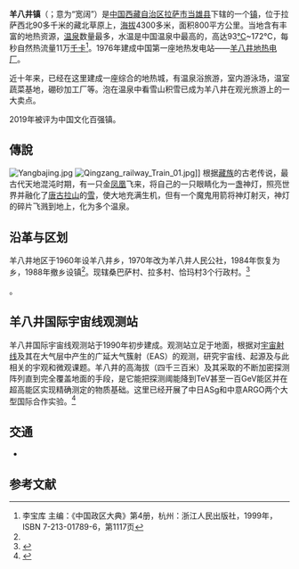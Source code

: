 {{中国乡级行政区|54/01/22/101/000
| 行政区全称 = 羊八井镇
| 景观照片文件名 =YangpachenValley.jpg
| 景观照片描述 =Yangpachen Valley
| 汉语拼音 = 
| 上级行政区 = [[西藏自治区|西藏自治区]][[当雄县|当雄县]]
| 行政区类别 = [[镇|镇]]
| 总面积 = 800平方公里
| 户籍人口 =
| 户籍人口年份 =
| 常住人口 = 4348人<ref>第五次人口普查数，据中国统计出版社《[http://www.stats.gov.cn/tjshujia/dzcbw/t20050302_402232604.htm 中国乡、镇、街道人口资料] {{webarchive|url=https://web.archive.org/web/20081202052516/http://www.stats.gov.cn/tjshujia/dzcbw/t20050302_402232604.htm|date=2008-12-02}}》光盘</ref>
| 常住人口年份 = 2000年
| 人口密度 =
| 领导人职务1 =
| 领导人姓名1 =
| 领导人职务2 =
| 领导人姓名2 =
| 行政区划 = 3[[村委会|村委会]]
| 官方网站 =
| 政府驻地 = 
| 邮政编码 =
| 毗邻行政区 = 北：[[宁中乡|宁中乡]]，南：[[格达乡|格达乡]]，西：[[班戈县|班戈县]][[德庆镇_(班戈县)|德庆镇]]，东：[[堆龙德庆县|堆龙德庆县]][[德庆乡|德庆乡]]
| 位置图文件名 =
| 位置图描述 =
}}
'''羊八井镇'''（{{bo|z=ཡངས་པ་ཅན|w=yangs pa can}}；意为“宽阔”）是[[中国|中国]][[西藏自治区|西藏自治区]][[拉萨市|拉萨市]][[当雄县|当雄县]]下辖的一个[[镇|镇]]，位于拉萨西北90多千米的藏北草原上，[[海拔|海拔]]4300多米，面积800平方公里。当地含有丰富的地热资源，[[温泉|温泉]]数量最多，水温是中国温泉中最高的，高达93[[℃|℃]]~172℃，每秒自然热流量11万[[千卡|千卡]]<ref name="zqdd">李宝库 主编：《中国政区大典》第4册，杭州：浙江人民出版社，1999年，ISBN 7-213-01789-6，第1117页</ref>。1976年建成中国第一座地热发电站——[[西藏电力有限公司羊八井地热电厂|羊八井地热电厂]]。

近十年来，已经在这里建成一座综合的地热城，有温泉浴旅游，室内游泳场，温室蔬菜基地，硼砂加工厂等。泡在温泉中看雪山积雪已成为羊八井在观光旅游上的一大卖点。

2019年被评为中国文化百强镇。

==傳說==
[[Image:Yangbajing.jpg|thumb]]
[[File:Qingzang_railway_Train_01.jpg|thumb]]]]
根据[[藏族|藏族]]的古老传说，最古代天地混沌时期，有一只金[[凤凰|凤凰]]飞来，将自己的一只眼睛化为一盏神灯，照亮世界并融化了[[唐古拉山脉|唐古拉山]]的[[雪|雪]]，使大地充满生机，但有一个魔鬼用箭将神灯射灭，神灯的碎片飞溅到地上，化为多个温泉。

==沿革与区划==
羊八井地区于1960年设羊八井乡，1970年改为羊八井人民公社，1984年恢复为乡，1988年撤乡设镇<ref name="zqdd" />。现辖桑巴萨村、拉多村、恰玛村3个行政村。<ref>{{PRC admin/ref sgc|54/01/22/101/000}}</ref>

{{PRC admin/children|54/01/22/101/000}}。

==羊八井国际宇宙线观测站==
{{main|西藏羊八井宇宙线国家野外科学观测研究站}}
羊八井国际宇宙线观测站于1990年初步建成。观测站立足于地面，根据对[[宇宙射线|宇宙射线]]及其在大气层中产生的广延大气簇射（EAS）的观测，研究宇宙线、起源及与此相关的宇观和微观课题。羊八井的高海拔（四千三百米）及其采取的不断加密探测阵列直到完全覆盖地面的手段，是它能把探测阈能降到TeV甚至一百GeV能区并在超高能区实现精确测定的物质基础。这里已经开展了中日ASg和中意ARGO两个大型国际合作实验。<ref>{{cite web|url=http://www.argo.ihep.ac.cn/|title=羊八井国际宇宙线观测站主页|publisher=高能所网|date=2005-09-26|accessdate=2009-01-29|deadurl=yes|archiveurl=https://web.archive.org/web/20110111202811/http://argo.ihep.ac.cn/|archivedate=2011-01-11}}</ref>

== 交通 ==
* {{中国国道名|109}}

==参考文献==
{{Reflist|2}}

{{PRC admin/navcat|54/01/22/101/000}}
